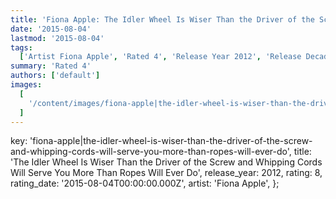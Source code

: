```yaml
---
title: 'Fiona Apple: The Idler Wheel Is Wiser Than the Driver of the Screw and Whipping Cords Will Serve You More Than Ropes Will Ever Do (2012)'
date: '2015-08-04'
lastmod: '2015-08-04'
tags:
  ['Artist Fiona Apple', 'Rated 4', 'Release Year 2012', 'Release Decade 2010']
summary: 'Rated 4'
authors: ['default']
images:
  [
    '/content/images/fiona-apple|the-idler-wheel-is-wiser-than-the-driver-of-the-screw-and-whipping-cords-will-serve-you-more-than-ropes-will-ever-do.jpg',
  ]
---
```


  key: 'fiona-apple|the-idler-wheel-is-wiser-than-the-driver-of-the-screw-and-whipping-cords-will-serve-you-more-than-ropes-will-ever-do',
  title:
    'The Idler Wheel Is Wiser Than the Driver of the Screw and Whipping Cords Will Serve You More Than Ropes Will Ever Do',
  release_year: 2012,
  rating: 8,
  rating_date: '2015-08-04T00:00:00.000Z',
  artist: 'Fiona Apple',
};

<MusicRating data={data} />
